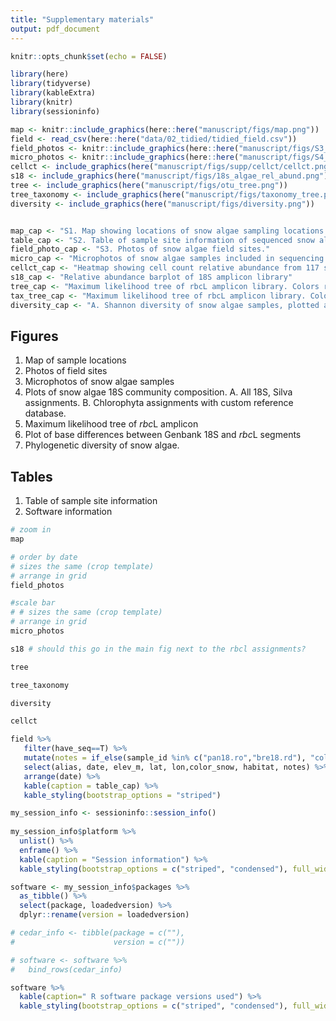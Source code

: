 ```yaml
---
title: "Supplementary materials"
output: pdf_document
---
```


```r
knitr::opts_chunk$set(echo = FALSE)
```


```r
library(here)
library(tidyverse)
library(kableExtra)
library(knitr)
library(sessioninfo)
```



```r
map <- knitr::include_graphics(here::here("manuscript/figs/map.png"))
field <- read_csv(here::here("data/02_tidied/tidied_field.csv"))
field_photos <- knitr::include_graphics(here::here("manuscript/figs/S3_site_field_photos/field_collage.png"))
micro_photos <- knitr::include_graphics(here::here("manuscript/figs/S4_site_micro_photos/micro.png"))
cellct <- include_graphics(here("manuscript/figs/supp/cellct/cellct.png"))
s18 <- include_graphics(here("manuscript/figs/18s_algae_rel_abund.png"))
tree <- include_graphics(here("manuscript/figs/otu_tree.png"))
tree_taxonomy <- include_graphics(here("manuscript/figs/taxonomy_tree.png"))
diversity <- include_graphics(here("manuscript/figs/diversity.png"))


map_cap <- "S1. Map showing locations of snow algae sampling locations in summer 2018."
table_cap <- "S2. Table of sample site information of sequenced snow algae samples."
field_photo_cap <- "S3. Photos of snow algae field sites."
micro_cap <- "Microphotos of snow algae samples included in sequencing run."
cellct_cap <- "Heatmap showing cell count relative abundance from 117 snow algae samples. Cb = \\emph{Chlainomonas cf. brevispina}, Ck=\\emph{Chloromonas krienitzii}, Cn=\\emph{Chloromonas cf. nivalis}, Cr=\\emph{Chlainomonas rubra}, G=green cells, O=other, Sn=\\emph{Sanguina nivaloides}"
s18_cap <- "Relative abundance barplot of 18S amplicon library"
tree_cap <- "Maximum likelihood tree of rbcL amplicon library. Colors represent OTU assignments."
tax_tree_cap <- "Maximum likelihood tree of rbcL amplicon library. Colors represent taxonomic assignments."
diversity_cap <- "A. Shannon diversity of snow algae samples, plotted against sample elevation. Smooth method = linear model. B. Faith's phylogenetic diversity plotted against sample elevation."

```

## Figures
 1. Map of sample locations
 2. Photos of field sites
 3. Microphotos of snow algae samples
 4. Plots of snow algae 18S community composition. A. All 18S, Silva assignments. B. Chlorophyta assignments with custom reference database.
 5. Maximum likelihood tree of *rbc*L amplicon
 6. Plot of base differences between Genbank 18S and *rbc*L segments
 7. Phylogenetic diversity of snow algae.

## Tables
 1. Table of sample site information
 2. Software information


```r
# zoom in
map
```


```r
# order by date
# sizes the same (crop template)
# arrange in grid
field_photos
```


```r
#scale bar
# # sizes the same (crop template)
# arrange in grid
micro_photos
```

```r
s18 # should this go in the main fig next to the rbcl assignments?
```


```r
tree
```

```r
tree_taxonomy
```


```r
diversity
```


```r
cellct
```




```r
field %>% 
   filter(have_seq==T) %>% 
   mutate(notes = if_else(sample_id %in% c("pan18.ro","bre18.rd"), "collected from rock",NA_character_)) %>% 
   select(alias, date, elev_m, lat, lon,color_snow, habitat, notes) %>% 
   arrange(date) %>% 
   kable(caption = table_cap) %>% 
   kable_styling(bootstrap_options = "striped")
```



```r
my_session_info <- sessioninfo::session_info()
  
my_session_info$platform %>% 
  unlist() %>% 
  enframe() %>% 
  kable(caption = "Session information") %>% 
  kable_styling(bootstrap_options = c("striped", "condensed"), full_width = F, position = "left")
```


```r
software <- my_session_info$packages %>% 
  as_tibble() %>% 
  select(package, loadedversion) %>% 
  dplyr::rename(version = loadedversion)

# cedar_info <- tibble(package = c(""),
#                      version = c(""))

# software <- software %>% 
#   bind_rows(cedar_info)

software %>% 
  kable(caption=" R software package versions used") %>% 
  kable_styling(bootstrap_options = c("striped", "condensed"), full_width = F, position = "left")
```

